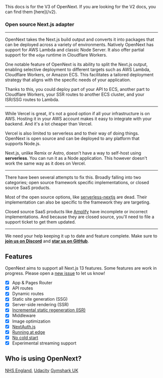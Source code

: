 
<Callout>
This docs is for the V3 of OpenNext. If you are looking for the V2 docs, you can find them [here](/v2).
</Callout>

### Open source Next.js adapter

---


OpenNext takes the Next.js build output and converts it into packages that can be deployed  across a variety of environments. 
Natively OpenNext has support for AWS Lambda and classic Node Server. It also offer partial support for the `edge` runtime in Cloudflare Workers.

One notable feature of OpenNext is its ability to split the Next.js output, enabling selective deployment to different targets such as AWS Lambda, Cloudflare Workers, or Amazon ECS. This facilitates a tailored deployment strategy that aligns with the specific needs of your application.

Thanks to this, you could deploy part of your API to ECS, another part to Cloudflare Workers, your SSR routes to another ECS cluster, and your ISR/SSG routes to Lambda.

---

While Vercel is great, it's not a good option if all your infrastructure is on AWS. Hosting it in your AWS account makes it easy to integrate with your backend. And it's a lot cheaper than Vercel.

Vercel is also limited to serverless and to their way of doing things. OpenNext is open source and can be deployed to any platform that supports Node.js.

Next.js, unlike Remix or Astro, doesn't have a way to self-host using **serverless**. You can run it as a Node application. This however doesn't work the same way as it does on Vercel.

---

There have been several attempts to fix this. Broadly falling into two categories; open source framework specific implementations, or closed source SaaS products.

Most of the open source options, like [serverless-nextjs](https://github.com/serverless-nextjs/serverless-next.js) are dead. Their implementation can also be specific to the framework they are targeting.

Closed source SaaS products like [Amplify](https://aws.amazon.com/amplify/) have incomplete or incorrect implementations. And because they are closed source, you'll need to file a support ticket to get them updated.

---

We need your help keeping it up to date and feature complete. Make sure to [**join us on Discord**](https://sst.dev/discord) and [**star us on GitHub**](https://github.com/sst/open-next).
## Features

OpenNext aims to support all Next.js 13 features. Some features are work in progress. Please open a [new issue](https://github.com/sst/open-next/issues/new) to let us know!

- [x] App & Pages Router
- [x] API routes
- [x] Dynamic routes
- [x] Static site generation (SSG)
- [x] Server-side rendering (SSR)
- [x] [Incremental static regeneration (ISR)](/inner_workings/isr)
- [x] Middleware
- [x] Image optimization
- [x] [NextAuth.js](https://next-auth.js.org)
- [x] [Running at edge](/advanced/architecture#running-at-edge)
- [x] [No cold start](/inner_workings/warming)
- [x] Experimental streaming support

## Who is using OpenNext?

[NHS England](https://github.com/nhs-england-tools/terraform-aws-opennext),
[Udacity](https://engineering.udacity.com/deploying-next-js-on-the-edge-with-sst-is-sst-the-game-changer-its-claimed-to-be-1f05a0abc27c)
[Gymshark UK](https://uk.gymshark.com)